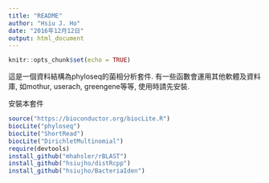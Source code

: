 ```yaml
---
title: "README"
author: "Hsiu J. Ho"
date: "2016年12月12日"
output: html_document
---
```


```r
knitr::opts_chunk$set(echo = TRUE)
```

這是一個資料結構為phyloseq的菌相分析套件. 有一些函數會運用其他軟體及資料庫, 如mothur, userach, greengene等等, 使用時請先安裝.

安裝本套件
```r
source("https://bioconductor.org/biocLite.R")
biocLite("phyloseq")
biocLite("ShortRead")
biocLite("DirichletMultinomial")
require(devtools)
install_github("mhahsler/rBLAST")
install_github("hsiujho/distRcpp")
install_github("hsiujho/BacteriaIden")
```


